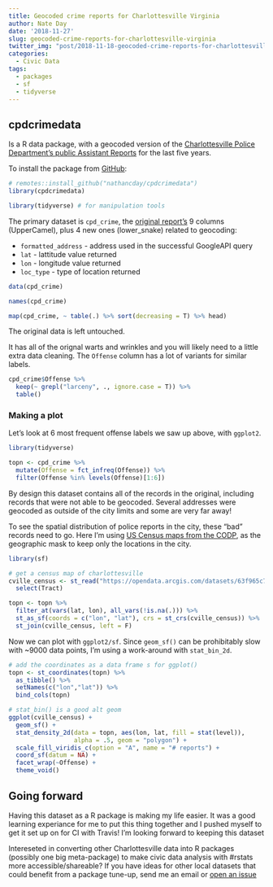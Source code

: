 ```yaml
---
title: Geocoded crime reports for Charlottesville Virginia
author: Nate Day
date: '2018-11-27'
slug: geocoded-crime-reports-for-charlottesville-virginia
twitter_img: "post/2018-11-18-geocoded-crime-reports-for-charlottesville-virginia_files/cpdcrimedata_twittercard.png"
categories:
  - Civic Data
tags:
  - packages
  - sf
  - tidyverse
---
```


## cpdcrimedata

Is a R data package, with a geocoded version of the [Charlottesville Police Department's public Assistant Reports](http://opendata.charlottesville.org/datasets/crime-data) for the last five years.

To install the package from [GitHub](https://github.com/nathancday/cpdcrimedata):

```r
# remotes::install_github("nathancday/cpdcrimedata")
library(cpdcrimedata)

library(tidyverse) # for manipulation tools
```

The primary dataset is `cpd_crime`, the [original report's](http://opendata.charlottesville.org/datasets/crime-data) 9 columns (UpperCamel), plus 4 new ones (lower_snake) related to geocoding:

* `formatted_address` - address used in the successful GoogleAPI query
* `lat` - lattitude value returned
* `lon` - longitude value returned
* `loc_type` - type of location returned

```r
data(cpd_crime)

names(cpd_crime)

map(cpd_crime, ~ table(.) %>% sort(decreasing = T) %>% head)
```

The original data is left untouched.

It has all of the orignal warts and wrinkles and you will likely need to a little extra data cleaning. The `Offense` column has a lot of variants for similar labels.

```r
cpd_crime$Offense %>%
  keep(~ grepl("larceny", ., ignore.case = T)) %>%
  table()
```


### Making a plot

Let's look at 6 most frequent offense labels we saw up above, with `ggplot2`.

```r
library(tidyverse)

topn <- cpd_crime %>%
  mutate(Offense = fct_infreq(Offense)) %>%
  filter(Offense %in% levels(Offense)[1:6])
```

By design this dataset contains all of the records in the original, including records that were not able to be geocoded. Several addresses were geocoded as outside of the city limits and some are very far away! 

To see the spatial distribution of police reports in the city, these "bad" records need to go. Here I'm using [US Census maps from the CODP](), as the geographic mask to keep only the locations in the city.

```r
library(sf)

# get a census map of charlottesville
cville_census <- st_read("https://opendata.arcgis.com/datasets/63f965c73ddf46429befe1132f7f06e2_15.geojson") %>%
  select(Tract)

topn <- topn %>% 
  filter_at(vars(lat, lon), all_vars(!is.na(.))) %>%
  st_as_sf(coords = c("lon", "lat"), crs = st_crs(cville_census)) %>%
  st_join(cville_census, left = F)
```

Now we can plot with `ggplot2/sf`. Since `geom_sf()` can be prohibitably slow with ~9000 data points, I'm using a work-around with `stat_bin_2d`.

```r
# add the coordinates as a data frame s for ggplot()
topn <- st_coordinates(topn) %>% 
  as_tibble() %>%
  setNames(c("lon","lat")) %>%
  bind_cols(topn)

# stat_bin() is a good alt geom
ggplot(cville_census) +
  geom_sf() +
  stat_density_2d(data = topn, aes(lon, lat, fill = stat(level)),
                  alpha = .5, geom = "polygon") +
  scale_fill_viridis_c(option = "A", name = "# reports") +
  coord_sf(datum = NA) +
  facet_wrap(~Offense) +
  theme_void()
```

## Going forward

Having this dataset as a R package is making my life easier. It was a good learning experiance for me to put this thing together and I pushed myself to get it set up on for CI with Travis! I'm looking forward to keeping this dataset 

Intereseted in converting other Charlottesville data into R packages (possibly one big meta-package) to make civic data analysis with #rstats more accessible/shareable? If you have ideas for other local datasets that could benefit from a package tune-up, send me an email or [open an issue](https://github.com/nathancday/cpdcrimedata/issues)
